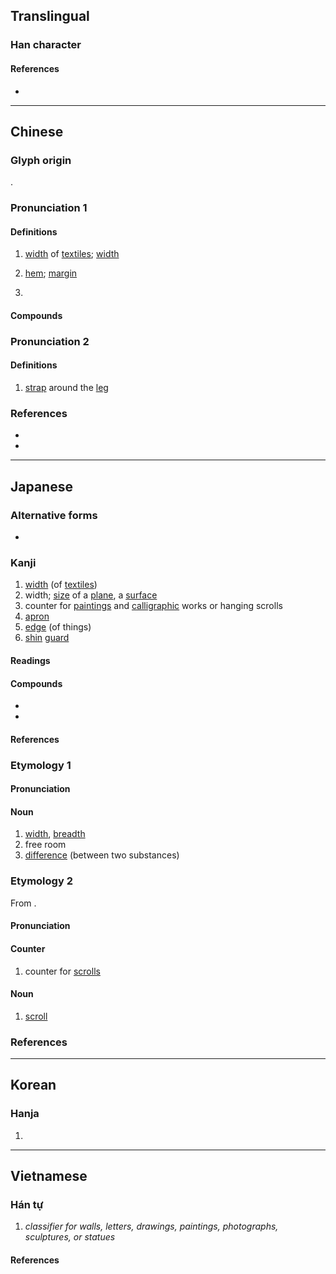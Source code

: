{{character info}}
==Translingual==
{{Han stroke|Japan<br>[[File:幅 - U+05E45 - KanjiVG stroke order.svg]]<br>(''For Chinese,<br>swap<br>strokes 11 and 10.'')}}

===Han character===
{{Han char|rn=50|rad=巾|as=09|sn=12|four=41266|canj=LBMRW|ids=⿰巾畐}}

====References====
* {{Han ref|kx=0334.210|dkj=08995|dj=0641.230|hdz=10746.130|uh=5E45|ud=24133|bh=B454|bd=46164}}

----

==Chinese==
{{zh-forms|alt=䋹,愊}}

===Glyph origin===
{{Han etym}}
{{Han compound|巾|畐|ls=psc|c1=s|c2=p|t1=clothing}}.

===Pronunciation 1===
{{zh-pron
|m=fú,er=y
|m_note=fúr: width of textiles; classifier
|c=fuk1
|h=pfs=puk
|md=hók
|mn=pak/hok
|mn_note=pak - vernacular, hok - literary
|mn-t=bag4
|mc=1
|oc=3,2
|cat=n,cls
}}

====Definitions====
{{zh-hanzi}}

# [[width]] of [[textiles]]; {{lb|zh|by extension}} [[width]]
#: {{zh-x|幅度|range; scope; extent}}
#: {{zh-x|振幅|amplitude}}
# {{zh-o}} {{lb|zh|of [[cloth]]}} [[hem]]; [[margin]]
#: {{zh-x|邊幅|cloth margin; (figurative) person's appearance}}
# {{zh-classifier|[[textile]]s and [[picture]]s|cat=y}}
#: {{zh-x|一 幅 畫|a picture}}

====Compounds====
{{zh-der|大幅度|修邊幅|尺幅千里|不脩邊幅|幅員|不修邊幅|修飾邊幅|幅度|幅巾|巨幅|尺幅|寬幅|幅面|不事邊幅|畫幅|步幅|振幅|橫幅|播幅|漲幅|方幅|斷幅殘紙|條幅|減幅|波幅|連篇累幅|調幅|邊幅|篇幅|降幅|邊幅不修|跌幅|調幅廣播|大幅}}

===Pronunciation 2===
{{zh-pron
|m=bì
|mc=2
|oc=1+2,1
|cat=n
}}

====Definitions====
{{zh-hanzi}}

# {{zh-o}} [[strap]] around the [[leg]]

===References===
* {{R:yue:Hanzi}}
* {{R:twedu|A01179}}

{{zh-cat|Elementary}}

----

==Japanese==

===Alternative forms===
* {{q|abbreviation}} {{l|ja|巾}}

===Kanji===
{{ja-kanji|grade=c|rs=巾09}}

# [[width]] (of [[textiles]])
# width; [[size]] of a [[plane]], a [[surface]]
# counter for [[painting]]s and [[calligraphic]] works or hanging scrolls
# [[apron]]
# [[edge]] (of things)
# [[shin]] [[guard]]

====Readings====
{{ja-readings
|goon=ふく
|kanon=ふく
|kun=はば-
}}

====Compounds====
* {{ja-r|幅%員|ふく%いん}}
* {{ja-r|歩%幅|ほ%はば}}

====References====
{{ja-kref
|ku=4193
|shift=959D
|jis=497D
|euc=C9FD
|skip=1-3-9
|freq=641
|nelson=1484
|newnelson=1574
|halpern=569
|kld=417
|heisig=407
|tuttle=3f9.2
}}

===Etymology 1===
{{ja-kanjitab|はば|yomi=k}}

====Pronunciation====
{{ja-pron|yomi=k|はば|acc=0|acc_ref=DJR,NHK}}

====Noun====
{{ja-noun|はば}}

# [[width]], [[breadth]]
# free room
# [[difference]] (between two substances)

===Etymology 2===
{{ja-kanjitab|ふく|yomi=o}}
From {{bor|ja|ltc|-|sort=ふく}} {{m|zh|幅|tr=pjuwk}}.

====Pronunciation====
{{ja-pron|yomi=o|ふく|acc=2|dev=1|acc_ref=DJR,NHK}}

====Counter====
{{ja-pos|counter|ふく}}

# counter for [[scroll]]s

====Noun====
{{ja-noun|ふく}}

# [[scroll]]

===References===
<references/>

----

==Korean==

===Hanja===
{{ko-hanja|hangeul=폭|rv=pok|mr=p'ok}}

# {{rfdef|ko|sort=巾09}}

----

==Vietnamese==

===Hán tự===
{{vi-readings|reading=bức-genibrel;bonet;Thiều Chửu (1942);Nguyễn (1974);Vũ (1998);Trần (1999);tdcntd, phúc-Thiều Chửu (1942);Nguyễn (1974);Vũ (1998)|rs=巾09}}

# ''classifier for walls, letters, drawings, paintings, photographs, sculptures, or statues''

====References====
<references/>